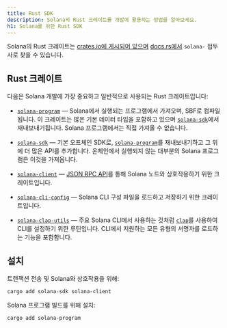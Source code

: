 ```yaml
---
title: Rust SDK
description: Solana의 Rust 크레이트를 개발에 활용하는 방법을 알아보세요.
h1: Solana를 위한 Rust SDK
---
```


Solana의 Rust 크레이트는
[crates.io에 게시되어 있으며](https://crates.io/search?q=solana-)
[docs.rs에서](https://docs.rs/releases/search?query=solana-) `solana-` 접두사로
찾을 수 있습니다.

## Rust 크레이트

다음은 Solana 개발에 가장 중요하고 일반적으로 사용되는 Rust 크레이트입니다:

- [`solana-program`] &mdash; Solana에서 실행되는 프로그램에서 가져오며, SBF로
  컴파일됩니다. 이 크레이트는 많은 기본 데이터 타입을 포함하고 있으며
  [`solana-sdk`]에서 재내보내기됩니다. Solana 프로그램에서는 직접 가져올 수
  없습니다.

- [`solana-sdk`] &mdash; 기본 오프체인 SDK로, [`solana-program`]를
  재내보내기하고 그 위에 더 많은 API를 추가합니다. 온체인에서 실행되지 않는
  대부분의 Solana 프로그램은 이것을 가져옵니다.

- [`solana-client`] &mdash; [JSON RPC API](/docs/rpc)를 통해 Solana 노드와
  상호작용하기 위한 크레이트입니다.

- [`solana-cli-config`] &mdash; Solana CLI 구성 파일을 로드하고 저장하기 위한
  크레이트입니다.

- [`solana-clap-utils`] &mdash; 주요 Solana CLI에서 사용하는 것처럼 [`clap`]를
  사용하여 CLI를 설정하기 위한 루틴입니다. CLI에서 지원하는 모든 유형의 서명자를
  로드하는 기능을 포함합니다.

[`solana-program`]: https://docs.rs/solana-program
[`solana-sdk`]: https://docs.rs/solana-sdk
[`solana-client`]: https://docs.rs/solana-client
[`solana-cli-config`]: https://docs.rs/solana-cli-config
[`solana-clap-utils`]: https://docs.rs/solana-clap-utils
[`clap`]: https://docs.rs/clap

## 설치

트랜잭션 전송 및 Solana와 상호작용을 위해:

```shell title="Terminal"
cargo add solana-sdk solana-client
```

Solana 프로그램 빌드를 위해 설치:

```shell title="Terminal"
cargo add solana-program
```